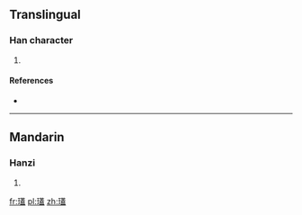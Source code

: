 ==Translingual==

===Han character===
{{Han char|rn=96|rad=玉|as=14|sn=18|four=14117|canj=MGTGT}}

# {{defn|Han|sort=玉14}}

====References====
* {{Han ref|kx=0744.260|dkj=21317|dj=1153.090|hdz=21143.020|uh=74C2|ud=29890|bh=F047|bd=61511}}

----

==Mandarin==

===Hanzi===
{{cmn-hanzi|pin=[[gài]] ([[gai4]])|wg=kai<sup>4</sup>}}

# {{defn|lang=cmn|sort=玉14}}

[[fr:瓂]]
[[pl:瓂]]
[[zh:瓂]]